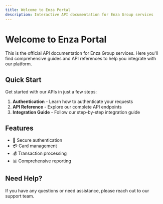 ```yaml
---
title: Welcome to Enza Portal
description: Interactive API documentation for Enza Group services
---
```


# Welcome to Enza Portal

This is the official API documentation for Enza Group services. Here you'll find comprehensive guides and API references to help you integrate with our platform.

## Quick Start

Get started with our APIs in just a few steps:

1. **Authentication** - Learn how to authenticate your requests
2. **API Reference** - Explore our complete API endpoints
3. **Integration Guide** - Follow our step-by-step integration guide

## Features

- 🔐 Secure authentication
- 💳 Card management
- 💰 Transaction processing
- 📊 Comprehensive reporting

## Need Help?

If you have any questions or need assistance, please reach out to our support team.
